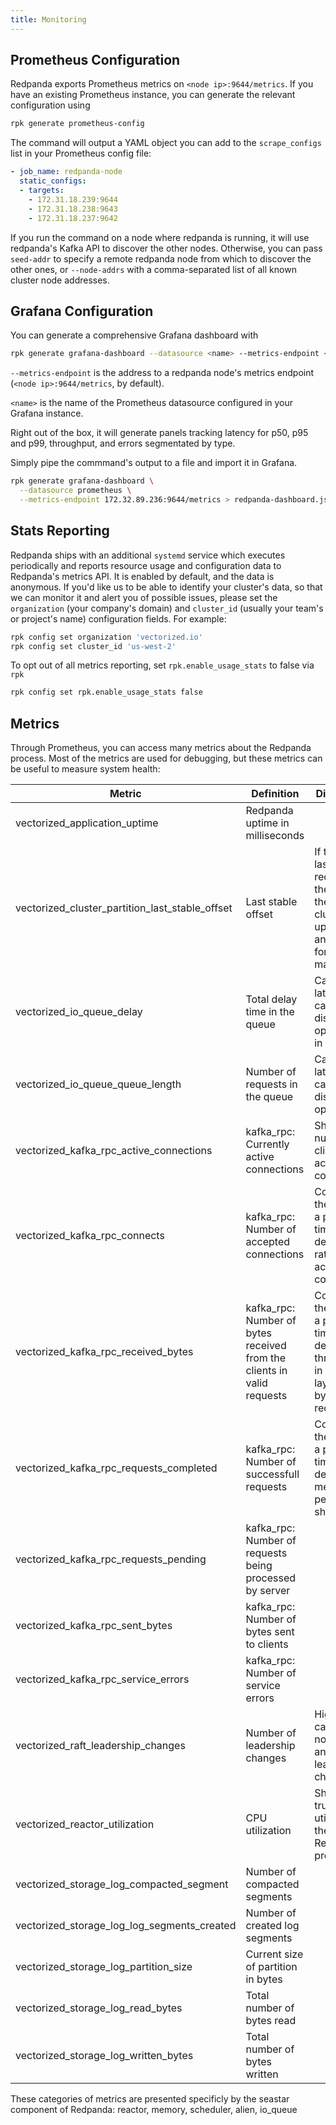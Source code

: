 ```yaml
---
title: Monitoring
---
```


## Prometheus Configuration

Redpanda exports Prometheus metrics on `<node ip>:9644/metrics`. If you have an
existing Prometheus instance, you can generate the relevant configuration using

```bash
rpk generate prometheus-config
```

The command will output a YAML object you can add to the `scrape_configs` list
in your Prometheus config file:

```yaml
- job_name: redpanda-node
  static_configs:
  - targets:
    - 172.31.18.239:9644
    - 172.31.18.238:9643
    - 172.31.18.237:9642
```

If you run the command on a node where redpanda is running, it will use
redpanda's Kafka API to discover the other nodes. Otherwise, you can pass
`seed-addr` to specify a remote redpanda node from which to discover the other
ones, or `--node-addrs` with a comma-separated list of all known cluster node
addresses.

## Grafana Configuration

You can generate a comprehensive Grafana dashboard with
```bash
rpk generate grafana-dashboard --datasource <name> --metrics-endpoint <url>
```

`--metrics-endpoint` is the address to a redpanda node's metrics endpoint
(`<node ip>:9644/metrics`, by default).

`<name>` is the name of the Prometheus datasource configured in your
Grafana instance.

Right out of the box, it will generate panels tracking latency for p50, p95 and
p99, throughput, and errors segmentated by type.

Simply pipe the commmand's output to a file and import it in Grafana.

```bash
rpk generate grafana-dashboard \
  --datasource prometheus \
  --metrics-endpoint 172.32.89.236:9644/metrics > redpanda-dashboard.json
```

## Stats Reporting

Redpanda ships with an additional `systemd` service which executes periodically
and reports resource usage and configuration data to Redpanda's metrics API.
It is enabled by default, and the data is anonymous. If you'd like us to be able
to identify your cluster's data, so that we can monitor it and alert you of
possible issues, please set the `organization` (your company's domain) and
`cluster_id` (usually your team's or project's name) configuration fields. For
example:

```bash
rpk config set organization 'vectorized.io'
rpk config set cluster_id 'us-west-2'
```

To opt out of all metrics reporting, set `rpk.enable_usage_stats` to false via
`rpk`

```bash
rpk config set rpk.enable_usage_stats false
```

## Metrics

Through Prometheus, you can access many metrics about the Redpanda process.
Most of the metrics are used for debugging, but these metrics can be useful to measure system health:

| Metric | Definition | Diagnostics |
| --- | --- | --- |
| vectorized_application_uptime | Redpanda uptime in milliseconds |  |
| vectorized_cluster_partition_last_stable_offset | Last stable offset | If this is the last record received by the cluster, then the cluster is up-to-date and ready for maintenance |
| vectorized_io_queue_delay | Total delay time in the queue | Can indicate latency caused by disk operations in seconds |
| vectorized_io_queue_queue_length | Number of requests in the queue | Can indicate latency caused by disk operations |
| vectorized_kafka_rpc_active_connections | kafka_rpc: Currently active connections | Shows the number of clients actively connected |
| vectorized_kafka_rpc_connects | kafka_rpc: Number of accepted connections | Compare to the value at a previous time to derive the rate of accepted connections |
| vectorized_kafka_rpc_received_bytes | kafka_rpc: Number of bytes received from the clients in valid requests | Compare to the value at a previous time to derive the throughput in kafka layer in bytes/sec received |
| vectorized_kafka_rpc_requests_completed | kafka_rpc: Number of successfull requests | Compare to the value at a previous time to derive the messages per sec per shard |
| vectorized_kafka_rpc_requests_pending | kafka_rpc: Number of requests being processed by server |  |
| vectorized_kafka_rpc_sent_bytes | kafka_rpc: Number of bytes sent to clients |  |
| vectorized_kafka_rpc_service_errors | kafka_rpc: Number of service errors |  |
| vectorized_raft_leadership_changes | Number of leadership changes | High value can indicate nodes failing and causing leadership changes |
| vectorized_reactor_utilization | CPU utilization | Shows the true utilization of the CPU by Redpanda process |
| vectorized_storage_log_compacted_segment | Number of compacted segments |  |
| vectorized_storage_log_log_segments_created | Number of created log segments |  |
| vectorized_storage_log_partition_size | Current size of partition in bytes |  |
| vectorized_storage_log_read_bytes | Total number of bytes read |  |
| vectorized_storage_log_written_bytes | Total number of bytes written |  |

These categories of metrics are presented specificly by the seastar component of Redpanda: reactor, memory, scheduler, alien, io_queue